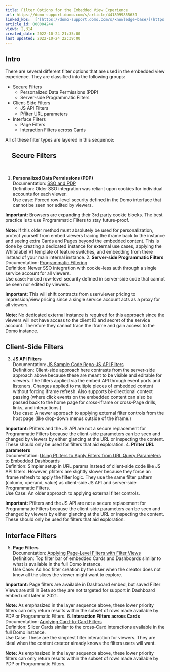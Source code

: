 ```yaml
---
title: Filter Options for the Embedded View Experience
url: https://domo-support.domo.com/s/article/4418999855639
linked_kbs:  ['[https://domo-support.domo.com/s/knowledge-base/](https://domo-support.domo.com/s/knowledge-base/)', '[https://domo-support.domo.com/s/](https://domo-support.domo.com/s/)', '[https://domo-support.domo.com/s/topic/0TO5w000000ZamqGAC](https://domo-support.domo.com/s/topic/0TO5w000000ZamqGAC)', '[https://domo-support.domo.com/s/topic/0TO5w000000ZanbGAC](https://domo-support.domo.com/s/topic/0TO5w000000ZanbGAC)', '[https://domo-support.domo.com/s/article/360042933114](https://domo-support.domo.com/s/article/360042933114)', '[https://domo-support.domo.com/s/article/360042923914](https://domo-support.domo.com/s/article/360042923914)', '[https://domo-support.domo.com/s/article/4418999855639](https://domo-support.domo.com/s/article/4418999855639)', '[https://domo-support.domo.com/s/topic/0TO5w000000ZanbGAC/domo-everywhere](https://domo-support.domo.com/s/topic/0TO5w000000ZanbGAC/domo-everywhere)', '[https://domo-support.domo.com/s/article/360043429933](https://domo-support.domo.com/s/article/360043429933)', '[https://domo-support.domo.com/s/article/360043429953](https://domo-support.domo.com/s/article/360043429953)', '[https://domo-support.domo.com/s/article/360042925494](https://domo-support.domo.com/s/article/360042925494)', '[https://domo-support.domo.com/s/article/360043429913](https://domo-support.domo.com/s/article/360043429913)', '[https://domo-support.domo.com/s/article/4408174643607](https://domo-support.domo.com/s/article/4408174643607)', '[https://domo-support.domo.com/s/login/](https://domo-support.domo.com/s/login/)']
article_id: 000004244
views: 2,314
created_date: 2022-10-24 21:35:00
last updated: 2022-10-24 22:39:00
---
```




Intro
-----


There are several different filter options that are used in the embedded view experience. They are classified into the following groups:


* Secure Filters
	+ Personalized Data Permissions (PDP)
	+ Server-side Programmatic Filters
* Client-Side Filters
	+ JS API Filters
	+ Pfilter URL parameters
* Interface Filters
	+ Page Filters
	+ Interaction Filters across Cards


All of these filter types are layered in this sequence:


    Secure Filters
------------------


 


1. **Personalized Data Permissions (PDP)**  
Documentation: [SSO and PDP](https://developer.domo.com/docs/embed/sso-and-pdp-for-embed)  
Definition: Older SSO integration was reliant upon cookies for individual accounts for each viewer.  
Use case: Forced row-level security defined in the Domo interface that cannot be seen nor edited by viewers.  





**Important:** Browsers are expanding their 3rd party cookie blocks. The best practice is to use Programmatic Filters to stay future-proof.



  





**Note:** If this older method must absolutely be used for personalization, protect yourself from embed viewers tracing the iframe back to the instance and seeing extra Cards and Pages beyond the embedded content. This is done by creating a dedicated instance for external use cases, applying the Whitelabel V1 template of feature switches, and embedding from there instead of your main internal instance.
2. **Server-side Programmatic Filters**  
Documentation: [Programmatic Filtering](https://developer.domo.com/docs/embed/programmatic-filtering)  
Definition: Newer SSO integration with cookie-less auth through a single service account for all viewers.  
Use case: Forced row-level security defined in server-side code that cannot be seen nor edited by viewers.  





**Important:** This will shift contracts from user/viewer pricing to impression/view pricing since a single service account acts as a proxy for all viewers.



  





**Note:** No dedicated external instance is required for this approach since the viewers will not have access to the client ID and secret of the service account. Therefore they cannot trace the iframe and gain access to the Domo instance.



Client-Side Filters
-------------------
3. **JS API Filters**  
Documentation: [JS Sample Code Repo-JS API Filters](https://github.com/domoinc/domo-node-embed-filters/blob/master/public/jsapi.js)  
Definition: Client-side approach here contrasts from the server-side approach above because these are meant to be visible and editable for viewers. The filters applied via the embed API through event ports and listeners. Changes applied to multiple pieces of embedded content without forcing iframe refresh. Also supports bi-directional context passing (where click events on the embedded content can also be passed back to the home page for cross-iframe or cross-Page drills, links, and interactions.)  
Use case: A newer approach to applying external filter controls from the host page (like drop-down menus outside of the iframe.)  





**Important:** Pfilters and the JS API are not a secure replacement for Programmatic Filters because the client-side parameters can be seen and changed by viewers by either glancing at the URL or inspecting the content. These should only be used for filters that aid exploration.
4. **Pfilter URL parameters**  
Documentation: [Using Pfilters to Apply Filters from URL Query Parameters to Embedded Dashboards](/s/article/360042933114)  
Definition: Simpler setup in URL params instead of client-side code like JS API filters. However, pfilters are slightly slower because they force an iframe refresh to apply the filter logic. They use the same filter pattern (column, operand, value) as client-side JS API and server-side Programmatic Filters.  
Use Case: An older approach to applying external filter controls.  





**Important:** Pfilters and the JS API are not a secure replacement for Programmatic Filters because the client-side parameters can be seen and changed by viewers by either glancing at the URL or inspecting the content. These should only be used for filters that aid exploration.



Interface Filters
-----------------
5. **Page Filters**  
Documentation: [Applying Page-Level Filters with Filter Views](/s/article/360042923914)  
Definition: Top filter bar of embedded Cards and Dashboards similar to what is available in the full Domo instance.  
Use Case: Ad hoc filter creation by the user when the creator does not know all the slices the viewer might want to explore.  





**Important:** Page filters are available in Dashboard embed, but saved Filter Views are still in Beta so they are not targeted for support in Dashboard embed until later in 2021.



  





**Note:** As emphasized in the layer sequence above, these lower priority filters can only return results within the subset of rows made available by PDP or Programmatic Filters.
6. **Interaction Filters across Cards**  
Documentation: [Applying Card-to-Card Filters](/s/article/360042923914)  
Definition: Slicer Cards similar to the cross-Card interactions available in the full Domo instance.  
Use Case: These are the simplest filter interaction for viewers. They are ideal when the content creator already knows the filters users will want.  





**Note:** As emphasized in the layer sequence above, these lower priority filters can only return results within the subset of rows made available by PDP or Programmatic Filters.
